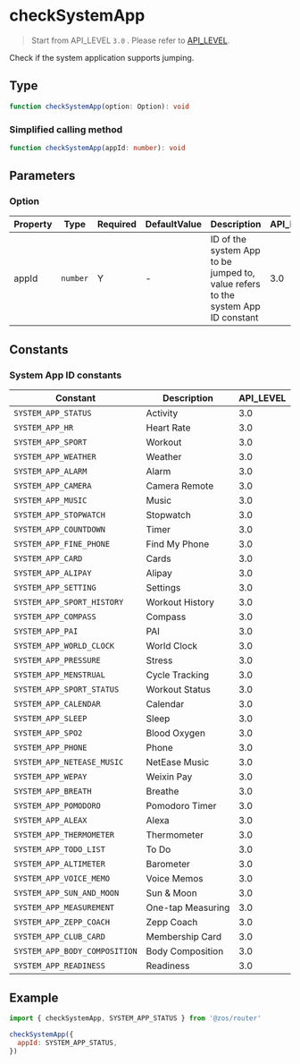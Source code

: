 # checkSystemApp

> Start from API_LEVEL `3.0` . Please refer to [API_LEVEL](../../../../guides/framework/device/compatibility.md).

Check if the system application supports jumping.

## Type

```ts
function checkSystemApp(option: Option): void
```

### Simplified calling method

```ts
function checkSystemApp(appId: number): void
```

## Parameters

### Option

| Property | Type                | Required | DefaultValue | Description                                                                      | API_LEVEL |
| -------- | ------------------- | -------- | ------------ | -------------------------------------------------------------------------------- | --------- |
| appId    | <code>number</code> | Y        | -            | ID of the system App to be jumped to, value refers to the system App ID constant | 3.0       |

## Constants

### System App ID constants

| Constant                      | Description       | API_LEVEL |
| ----------------------------- | ----------------- | --------- |
| `SYSTEM_APP_STATUS`           | Activity          | 3.0       |
| `SYSTEM_APP_HR`               | Heart Rate        | 3.0       |
| `SYSTEM_APP_SPORT`            | Workout           | 3.0       |
| `SYSTEM_APP_WEATHER`          | Weather           | 3.0       |
| `SYSTEM_APP_ALARM`            | Alarm             | 3.0       |
| `SYSTEM_APP_CAMERA`           | Camera Remote     | 3.0       |
| `SYSTEM_APP_MUSIC`            | Music             | 3.0       |
| `SYSTEM_APP_STOPWATCH`        | Stopwatch         | 3.0       |
| `SYSTEM_APP_COUNTDOWN`        | Timer             | 3.0       |
| `SYSTEM_APP_FINE_PHONE`       | Find My Phone     | 3.0       |
| `SYSTEM_APP_CARD`             | Cards             | 3.0       |
| `SYSTEM_APP_ALIPAY`           | Alipay            | 3.0       |
| `SYSTEM_APP_SETTING`          | Settings          | 3.0       |
| `SYSTEM_APP_SPORT_HISTORY`    | Workout History   | 3.0       |
| `SYSTEM_APP_COMPASS`          | Compass           | 3.0       |
| `SYSTEM_APP_PAI`              | PAI               | 3.0       |
| `SYSTEM_APP_WORLD_CLOCK`      | World Clock       | 3.0       |
| `SYSTEM_APP_PRESSURE`         | Stress            | 3.0       |
| `SYSTEM_APP_MENSTRUAL`        | Cycle Tracking    | 3.0       |
| `SYSTEM_APP_SPORT_STATUS`     | Workout Status    | 3.0       |
| `SYSTEM_APP_CALENDAR`         | Calendar          | 3.0       |
| `SYSTEM_APP_SLEEP`            | Sleep             | 3.0       |
| `SYSTEM_APP_SPO2`             | Blood Oxygen      | 3.0       |
| `SYSTEM_APP_PHONE`            | Phone             | 3.0       |
| `SYSTEM_APP_NETEASE_MUSIC`    | NetEase Music     | 3.0       |
| `SYSTEM_APP_WEPAY`            | Weixin Pay        | 3.0       |
| `SYSTEM_APP_BREATH`           | Breathe           | 3.0       |
| `SYSTEM_APP_POMODORO`         | Pomodoro Timer    | 3.0       |
| `SYSTEM_APP_ALEAX`            | Alexa             | 3.0       |
| `SYSTEM_APP_THERMOMETER`      | Thermometer       | 3.0       |
| `SYSTEM_APP_TODO_LIST`        | To Do             | 3.0       |
| `SYSTEM_APP_ALTIMETER`        | Barometer         | 3.0       |
| `SYSTEM_APP_VOICE_MEMO`       | Voice Memos       | 3.0       |
| `SYSTEM_APP_SUN_AND_MOON`     | Sun & Moon        | 3.0       |
| `SYSTEM_APP_MEASUREMENT`      | One-tap Measuring | 3.0       |
| `SYSTEM_APP_ZEPP_COACH`       | Zepp Coach        | 3.0       |
| `SYSTEM_APP_CLUB_CARD`        | Membership Card   | 3.0       |
| `SYSTEM_APP_BODY_COMPOSITION` | Body Composition  | 3.0       |
| `SYSTEM_APP_READINESS`        | Readiness         | 3.0       |

## Example

```js
import { checkSystemApp, SYSTEM_APP_STATUS } from '@zos/router'

checkSystemApp({
  appId: SYSTEM_APP_STATUS,
})
```
